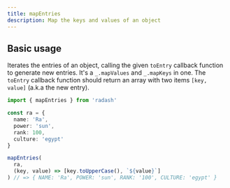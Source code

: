 ```yaml
---
title: mapEntries
description: Map the keys and values of an object
---
```





## Basic usage

Iterates the entries of an object, calling the given `toEntry` callback function 
to generate new entries. It's a `_.mapValues` and `_.mapKeys` 
in one. The `toEntry` callback function should return an array with
two items `[key, value]` (a.k.a the new entry).

```ts
import { mapEntries } from 'radash'

const ra = {
  name: 'Ra',
  power: 'sun',
  rank: 100,
  culture: 'egypt'
}

mapEntries(
  ra, 
  (key, value) => [key.toUpperCase(), `${value}`]
) // => { NAME: 'Ra', POWER: 'sun', RANK: '100', CULTURE: 'egypt' }
```








